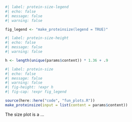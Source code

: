 ```r
#| label: protein-size-legend
#| echo: false
#| message: false
#| warning: false

fig_legend <- "make_proteinsize(legend = TRUE)"
```

```r
#| label: protein-size-height
#| echo: false
#| message: false
#| warning: false

h <- length(unique(params$content)) * 1.36 + .9
```

```r
#| label: protein-size
#| echo: false
#| message: false
#| warning: false
#| fig-height: !expr h
#| fig-cap: !expr fig_legend

source(here::here("code", "fun_plots.R"))
make_proteinsize(input = list(content = params$content))
```
The size plot is a ... 
